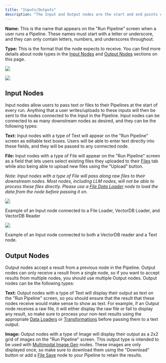```yaml
---
title: "Inputs/Outputs"
description: "The Input and Output nodes are the start and end points of a Pipeline. They can be found within the Home section of the Pipeline builder, and they will be shown on the "Run Pipeline" screen whenever a user runs a Pipeline. Input and Output nodes have two fields:"
---
```


**Name:** This is the name that appears on the "Run Pipeline" screen when a user runs a Pipeline. These names must start with a letter or underscore, and they can only contain letters, numbers, and underscores throughout.

**Type:** This is the format that the node expects to receive. You can find more details about node types in the [Input Nodes](/vectorshift/platform/pipelines/inputs-outputs#input-nodes) and [Output Nodes](/vectorshift/platform/pipelines/inputs-outputs#output-nodes) sections on this page.

![](/images/Screenshot%202023-08-02%20at%2012.09.57%20PM.png)

![](/images/Screenshot%202023-08-02%20at%2011.58.24%20AM.png)

## Input Nodes

Input nodes allow users to pass text or files to their Pipelines at the start of every run. Anything that a user writes/uploads to these inputs will then be sent to the nodes connected to the Input in the Pipeline. Input nodes can be connected to as many downstream nodes as desired, and they can be the following types:

**Text:** Input nodes with a type of Text will appear on the "Run Pipeline" screen as editable text boxes. Users will be able to enter text directly into these fields, and they will be passed to any connected node.

**File:** Input nodes with a type of File will appear on the "Run Pipeline" screen as a field that lets users select existing files they uploaded to their [Files](/vectorshift/platform/storage/files) tab while also being able to upload new files using the "Upload" button.

_Note: Input nodes with a type of File will pass along raw files to their downstream nodes. Most nodes, including LLM nodes, will not be able to process these files directly. Please use a_ [_File Data Loader_](/vectorshift/platform/pipelines/data-loaders) _node to load the data from the node before passing it on._

![](/images/Screenshot%202023-08-01%20at%2011.21.51%20PM.png)

Example of an Input node connected to a File Loader, VectorDB Loader, and VectorDB Reader

![](/images/Screenshot%202023-08-02%20at%201.54.06%20PM.png)

Example of an Input node connected to both a VectorDB reader and a Text node.

## Output Nodes

Output nodes accept a result from a previous node in the Pipeline. Output nodes can only receive a result from a single node, so if you want to accept results from multiple nodes, you should use multiple Output nodes. Output nodes can be the following types:

**Text:** Output nodes with a type of Text will display their output as text on the "Run Pipeline" screen, so you should ensure that the result that these nodes receive would make sense to show as text. For example, if an Output node receives a raw file, it will either display the raw file or fail to display any result, so make sure to process your non-text results using the appropriate [Data Loaders](/vectorshift/platform/pipelines/data-loaders) or [Transformations](/vectorshift/platform/transformations) before passing them to a text output.

**Image:** Output nodes with a type of Image will display their output as a 2x2 grid of images on the "Run Pipeline" screen. This output type is intended to be used with [Multimodal Image Gen](/vectorshift/platform/pipelines/multimodal#image-gen) nodes. These images are only displayed once, so make sure to download them using the "Download" button or add a [File Save](/vectorshift/platform/pipelines/file#file-save-nodes) node to your Pipeline to retain the results.
